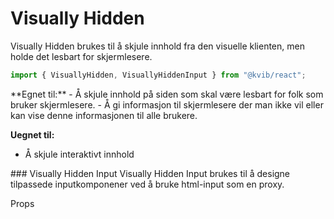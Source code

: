 
<Meta of={VisuallyHiddenStories} />

# Visually Hidden

Visually Hidden brukes til å skjule innhold fra den visuelle klienten, men holde det lesbart for skjermlesere.

```jsx
import { VisuallyHidden, VisuallyHiddenInput } from "@kvib/react";
```

<DocsContainer>
**Egnet til:**
- Å skjule innhold på siden som skal være lesbart for folk som bruker skjermlesere.
- Å gi informasjon til skjermlesere der man ikke vil eller kan vise denne informasjonen til alle brukere.

**Uegnet til:**

- Å skjule interaktivt innhold

<Feedback component="Visually Hidden" />

</DocsContainer>

<DocsContainer>
### Visually Hidden Input
Visually Hidden Input brukes til å designe tilpassede inputkomponener ved å bruke html-input som en proxy.

</DocsContainer>

<DocsHeading light>Props</DocsHeading>

<Canvas of={VisuallyHiddenStories.Preview} />
<Controls of={VisuallyHiddenStories.Preview} />
